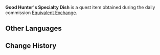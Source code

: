 {{Item Infobox
|id           = 100542
|image        = Item Quest Gift.png
|type         = Quest Items
|description  = An extra-special item from the [[Good Hunter]] menu. A durable and travel-ready reinvention of their [[Satisfying Salad]], intended as a gift product. Despite this, the original flavor and texture apparently doesn't quite survive long journeys.
|source1      = Given during [[Equivalent Exchange]]
}}
'''Good Hunter's Specialty Dish''' is a quest item obtained during the daily commission [[Equivalent Exchange]].

==Other Languages==
{{Other Languages|default_hidden = 1
|en      = Good Hunter's Specialty Dish
|zhs     = 猎鹿人餐馆的「特产餐品」
|zhs_rm  = Lièlùrén Cānguǎn de "Tèchǎn Cānpǐn"
|zht     = 獵鹿人餐館的「特產餐品」
|zht_rm  = Lièlùrén Cānguǎn de "Tèchǎn Cānpǐn"
|ja      = 鹿狩りの「おすすめ料理」
|ja_rm   = Shikagari no "O-susume Ryouri"
|ko      = 디어 헌터의 「특제 요리」
|ko_rm   = 
|es      = Comida especial de El Buen Cazador
|fr      = Plat spécial du Bon Chasseur
|ru      = Особое блюдо «Хорошего охотника»
|th      = "เมนูพิเศษ" ของร้านอาหาร Good Hunter
|th_rm   = 
|vi      = "Đặc sản" của quán Người Săn Hươu
|de      = Spezialgericht vom Hirschjäger
|id      = Masakan Khas Good Hunter
|pt      = As especialidade do Caçador de Cervos
}}

==Change History==
{{Change History|1.0}}